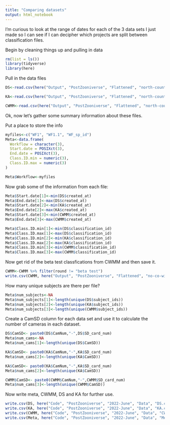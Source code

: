 ```yaml
---
title: "Comparing datasets"
output: html_notebook
---
```


I'm curious to look at the range of dates for each of the 3 data sets I just made so I can see if I can decipher which projects are split between classification files.  

Begin by cleaning things up and pulling in data

```r
rm(list = ls())
library(tidyverse)
library(here)
```
Pull in the data files

```r
DS<-read.csv(here("Output", "PostZooniverse", "Flattened", "north-country-wild-classifications.6June2022_flat_2022-06-07_wf1_donovan.csv"))

KA<-read.csv(here("Output", "PostZooniverse", "Flattened", "north-country-wild-classifications.6June2022_flat_2022-06-07_wf1.1_kate.csv"))

CWMM<-read.csv(here("Output", "PostZooniverse", "Flattened", "north-country-wild-classifications.6June2022_flat_2022-06-07_sp_id_cole_maggie.csv"))
```
Ok, now let's gather some summary information about these files.

Put a place to store the info

```r
myfiles<-c("WF1", "WF1.1", "WF_sp_id")
Meta<-data.frame(
  Workflow = character(3),
  Start.date = POSIXct(3),
  End.date = POSIXct(3),
  Class.ID.min = numeric(3),
  Class.ID.max = numeric(3)
)

Meta$Workflow<-myfiles
```

Now grab some of the information from each file:

```r
Meta$Start.date[1]<-min(DS$created_at)
Meta$End.date[1]<-max(DS$created_at)
Meta$Start.date[2]<-min(KA$created_at)
Meta$End.date[2]<-max(KA$created_at)
Meta$Start.date[3]<-min(CWMM$created_at)
Meta$End.date[3]<-max(CWMM$created_at)

Meta$Class.ID.min[1]<-min(DS$classification_id)
Meta$Class.ID.max[1]<-max(DS$classification_id)
Meta$Class.ID.min[2]<-min(KA$classification_id)
Meta$Class.ID.max[2]<-max(KA$classification_id)
Meta$Class.ID.min[3]<-min(CWMM$classification_id)
Meta$Class.ID.max[3]<-max(CWMM$classification_id)


```
Now get rid of the beta test classfications from CWMM and then save it.

```r
CWMM<-CWMM %>% filter(round != "beta test")
write.csv(CWMM, here("Output", "PostZooniverse", "Flattened", "no-co-wild-classifications.6June2022_flat_2022-06-07_sp_id_cole_maggie_no_beta_test.csv"))
```
How many unique subjects are there per file?

```r
Meta$num_subjects<-NA
Meta$num_subjects[1]<-length(unique(DS$subject_ids))
Meta$num_subjects[2]<-length(unique(KA$subject_ids))
Meta$num_subjects[3]<-length(unique(CWMM$subject_ids))
```
Create a CamSD column for each data set and use it to calculate the number of cameras in each dataset.

```r
DS$CamSD<- paste0(DS$CamNum,"-",DS$SD_card_num)
Meta$num_cams<-NA
Meta$num_cams[1]<-length(unique(DS$CamSD))

KA$CamSD<- paste0(KA$CamNum,"-",KA$SD_card_num)
Meta$num_cams[2]<-length(unique(KA$CamSD))

KA$CamSD<- paste0(KA$CamNum,"-",KA$SD_card_num)
Meta$num_cams[2]<-length(unique(KA$CamSD))

CWMM$CamSD<- paste0(CWMM$CamNum,"-",CWMM$SD_card_num)
Meta$num_cams[3]<-length(unique(CWMM$CamSD))
```
Now write meta, CWMM, DS and KA for further use.

```r
write.csv(DS, here("Code", "PostZooniverse", "2022-June", "Data", "DS.csv"))
write.csv(KA, here("Code", "PostZooniverse", "2022-June", "Data", "KA.csv"))
write.csv(CWMM, here("Code", "PostZooniverse", "2022-June", "Data", "CWMM.csv"))
write.csv(Meta, here("Code", "PostZooniverse", "2022-June", "Data", "Meta.csv"))
```


